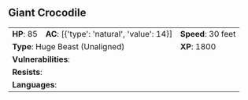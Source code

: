 ## Giant Crocodile {#monster-giant-crocodile}

```{=html}
<table class="table table-striped">
    <tbody>
        <tr>                    
            <td><b>HP</b>: 85</td>
            <td><b>AC</b>: [{'type': 'natural', 'value': 14}]</td>
            <td><b>Speed</b>: 30 feet</td>
        </tr>
        <tr>
            <td colspan="2"><b>Type</b>: Huge Beast (Unaligned)</td>
            <td><b>XP</b>: 1800</td>
        </tr>
        <tr>
            <td colspan="3"><b>Vulnerabilities</b>: </td>
        </tr>
        <tr>
            <td colspan="3"><b>Resists</b>: </td>
        </tr>
        <tr>
            <td colspan="3"><b>Languages</b>: </td>
        </tr>
    </tbody>
</table>
```